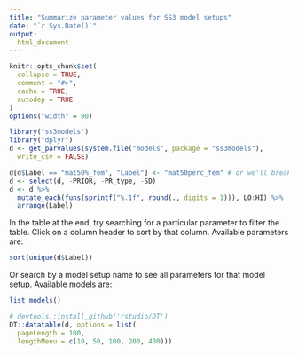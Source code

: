 ```yaml
---
title: "Summarize parameter values for SS3 model setups"
date: "`r Sys.Date()`"
output:
  html_document
---
```


```r
knitr::opts_chunk$set(
  collapse = TRUE,
  comment = "#>",
  cache = TRUE,
  autodep = TRUE
)
options("width" = 90)
```

```r
library("ss3models")
library("dplyr")
d <- get_parvalues(system.file("models", package = "ss3models"),
  write_csv = FALSE)
```

```r
d[d$Label == "mat50%_fem", "Label"] <- "mat50perc_fem" # or we'll break knitr
d <- select(d, -PRIOR, -PR_type, -SD)
d <- d %>%
  mutate_each(funs(sprintf("%.1f", round(., digits = 1))), LO:HI) %>%
  arrange(Label)
```

In the table at the end, try searching for a particular parameter to filter the table. Click on a column header to sort by that column. Available parameters are:

```r
sort(unique(d$Label))
```

Or search by a model setup name to see all parameters for that model setup. Available models are:

```r
list_models()
```

```r
# devtools::install_github('rstudio/DT')
DT::datatable(d, options = list(
  pageLength = 100,
  lengthMenu = c(10, 50, 100, 200, 400)))
```

